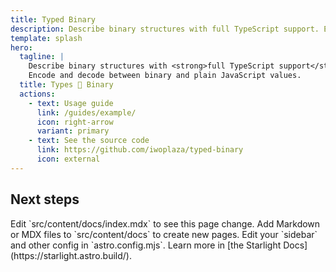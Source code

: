 ```yaml
---
title: Typed Binary
description: Describe binary structures with full TypeScript support. Encode and decode into pure JavaScript objects.
template: splash
hero:
  tagline: |
    Describe binary structures with <strong>full TypeScript support</strong>.
    Encode and decode between binary and plain JavaScript values.
  title: Types 🤝 Binary
  actions:
    - text: Usage guide
      link: /guides/example/
      icon: right-arrow
      variant: primary
    - text: See the source code
      link: https://github.com/iwoplaza/typed-binary
      icon: external
---
```



## Next steps

<CardGrid stagger>
  <Card title="Update content" icon="pencil">
    Edit `src/content/docs/index.mdx` to see this page change.
  </Card>
  <Card title="Add new content" icon="add-document">
    Add Markdown or MDX files to `src/content/docs` to create new pages.
  </Card>
  <Card title="Configure your site" icon="setting">
    Edit your `sidebar` and other config in `astro.config.mjs`.
  </Card>
  <Card title="Read the docs" icon="open-book">
    Learn more in [the Starlight Docs](https://starlight.astro.build/).
  </Card>
</CardGrid>

